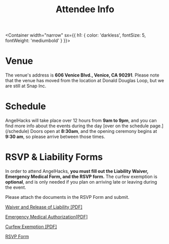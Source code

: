 
<Header sx={{ bg: 'primary' }} width="narrow">

# Attendee Info

</Header>

<Container
width="narrow"
sx={{
    h1: {
        color: 'darkless',
        fontSize: 5,
        fontWeight: 'mediumbold'
    }
}}>

# Venue

The venue's address is **606 Venice Blvd., Venice, CA 90291**. Please note 
that the venue has moved from the location at Donald Douglas Loop, but we are 
still at Snap Inc.

# Schedule

AngelHacks will take place over 12 hours from **9am to 9pm**, and you can find 
more info about the events during the day [over on the schedule page.]
(/schedule) Doors open at **8:30am**, and the opening ceremony begins at 
**9:30 am**, so please arrive between those times.

# RSVP & Liability Forms

In order to attend AngelHacks, **you must fill out the Liability Waiver, 
Emergency Medical Form, and the RSVP form.** The curfew 
exemption is **optional**, and is only needed if you plan on arriving late
or leaving during the event.

Please attach the documents in the RSVP Form and submit.

[Waiver and Release of Liability \[PDF\]](/static/documents/WaiverAndReleaseOfLiability.pdf)

[Emergency Medical Authorization\[PDF\]](/static/documents/EmergencyMedicalAuthorization.pdf)

[Curfew Exemption \[PDF\]](/static/documents/CurfewExemption.pdf)

[RSVP Form](http://bit.ly/angelhacks_rsvp)

</Container>